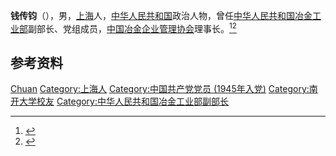 '''钱传钧'''（{{bd|1926年||2004年|}}），男，[[上海|上海]]人，[[中华人民共和国|中华人民共和国]]政治人物，曾任[[中华人民共和国冶金工业部|中华人民共和国冶金工业部]]副部长、党组成员，[[中国冶金企业管理协会|中国冶金企业管理协会]]理事长。<ref>{{Cite book|title=上海大辞典 • 下册|author=王荣华主编|publisher=上海辞书出版社|year=2013|isbn=|location=上海|pages=}}</ref><ref>{{cite book|title=中囯人名大辞典·当代人物卷|author=廖盖隆等编|year=1990|publisher=上海辞书出版社|location=上海|page=}}</ref>

== 参考资料 ==
{{reflist}}

{{中国人物小作品}}

{{Authority control}}
{{DEFAULTSORT:Qian钱}}
[[Category:钱姓|Chuan]]
[[Category:上海人|Category:上海人]]
[[Category:中国共产党党员_(1945年入党)|Category:中国共产党党员 (1945年入党)]]
[[Category:南开大学校友|Category:南开大学校友]]
[[Category:中华人民共和国冶金工业部副部长|Category:中华人民共和国冶金工业部副部长]]